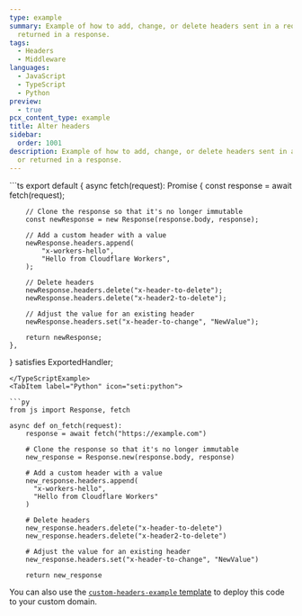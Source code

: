 ```yaml
---
type: example
summary: Example of how to add, change, or delete headers sent in a request or
  returned in a response.
tags:
  - Headers
  - Middleware
languages:
  - JavaScript
  - TypeScript
  - Python
preview:
  - true
pcx_content_type: example
title: Alter headers
sidebar:
  order: 1001
description: Example of how to add, change, or delete headers sent in a request
  or returned in a response.
---
```



<Tabs syncKey="workersExamples">
<TypeScriptExample tabsWrapper={false}>
```ts
export default {
	async fetch(request): Promise<Response> {
		const response = await fetch(request);

		// Clone the response so that it's no longer immutable
		const newResponse = new Response(response.body, response);

		// Add a custom header with a value
		newResponse.headers.append(
			"x-workers-hello",
			"Hello from Cloudflare Workers",
		);

		// Delete headers
		newResponse.headers.delete("x-header-to-delete");
		newResponse.headers.delete("x-header2-to-delete");

		// Adjust the value for an existing header
		newResponse.headers.set("x-header-to-change", "NewValue");

		return newResponse;
	},
} satisfies ExportedHandler;
```
</TypeScriptExample>
<TabItem label="Python" icon="seti:python">

```py
from js import Response, fetch

async def on_fetch(request):
    response = await fetch("https://example.com")

    # Clone the response so that it's no longer immutable
    new_response = Response.new(response.body, response)

    # Add a custom header with a value
    new_response.headers.append(
      "x-workers-hello",
      "Hello from Cloudflare Workers"
    )

    # Delete headers
    new_response.headers.delete("x-header-to-delete")
    new_response.headers.delete("x-header2-to-delete")

    # Adjust the value for an existing header
    new_response.headers.set("x-header-to-change", "NewValue")

    return new_response
```

</TabItem> </Tabs>

You can also use the [`custom-headers-example` template](https://github.com/kristianfreeman/custom-headers-example) to deploy this code to your custom domain.
